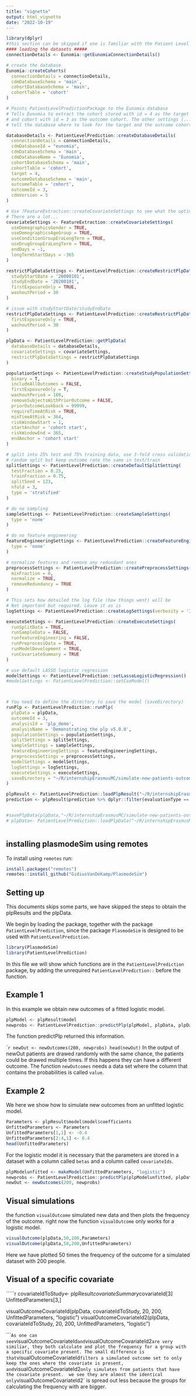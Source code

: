 ```yaml
---
title: "vignette"
output: html_vignette
date: "2022-10-19"
---
```


```r
library(dplyr) 
#this section can be skipped if one is familiar with the Patient Level Prediction package
#### loading the datasets #####
connectionDetails <- Eunomia::getEunomiaConnectionDetails()

# create the database
Eunomia::createCohorts(
  connectionDetails = connectionDetails,
  cdmDatabaseSchema = 'main',
  cohortDatabaseSchema = 'main',
  cohortTable = 'cohort'
)

# Points PatientLevelPredictionPackage to the Eunomia database
# Tells Eunomia to extract the cohort stored with id = 4 as the target cohort
# and cohort with id = 3 as the outcome cohort. The other settings (...Schema)
# tell the database where to look for the target and the outcome cohorts

databaseDetails <- PatientLevelPrediction::createDatabaseDetails(
  connectionDetails = connectionDetails,
  cdmDatabaseId = "eunomia",
  cdmDatabaseSchema = 'main',
  cdmDatabaseName = 'Eunomia',
  cohortDatabaseSchema = 'main',
  cohortTable = 'cohort',
  target = 4,
  outcomeDatabaseSchema = 'main',
  outcomeTable = 'cohort',
  outcomeId = 3,
  cdmVersion = 5
)

# Use ?FeatureExtraction::createCovariateSettings to see what the options are
# There are a lot...
covariateSettings <- FeatureExtraction::createCovariateSettings(
  useDemographicsGender = TRUE,
  useDemographicsAgeGroup = TRUE,
  useConditionGroupEraLongTerm = TRUE,
  useDrugGroupEraLongTerm = TRUE,
  endDays = -1,
  longTermStartDays = -365
)

restrictPlpDataSettings <- PatientLevelPrediction::createRestrictPlpDataSettings(
  studyStartDate = '20000101',
  studyEndDate = '20200101',
  firstExposureOnly = TRUE,
  washoutPeriod = 30
)

# issue with studyStartDate/studyEndDate
restrictPlpDataSettings <- PatientLevelPrediction::createRestrictPlpDataSettings(
  firstExposureOnly = TRUE,
  washoutPeriod = 30
)

plpData <- PatientLevelPrediction::getPlpData(
  databaseDetails = databaseDetails,
  covariateSettings = covariateSettings,
  restrictPlpDataSettings = restrictPlpDataSettings
)

populationSettings <- PatientLevelPrediction::createStudyPopulationSettings(
  binary = T,
  includeAllOutcomes = FALSE,
  firstExposureOnly = T,
  washoutPeriod = 180,
  removeSubjectsWithPriorOutcome = FALSE,
  priorOutcomeLookback = 99999,
  requireTimeAtRisk = TRUE,
  minTimeAtRisk = 364,
  riskWindowStart = 1,
  startAnchor = 'cohort start',
  riskWindowEnd = 365,
  endAnchor = 'cohort start'
)

# split into 25% test and 75% training data, use 3-fold cross validation
# random split but keep outcome rate the same in test/train
splitSettings <- PatientLevelPrediction::createDefaultSplitSetting(
  testFraction = 0.25,
  trainFraction = 0.75,
  splitSeed = 123,
  nfold = 3,
  type = 'stratified'
)

# do no sampling
sampleSettings <- PatientLevelPrediction::createSampleSettings(
  type = 'none'
)

# do no feature engineering
featureEngineeringSettings <- PatientLevelPrediction::createFeatureEngineeringSettings(
  type = 'none'
)

# normalize features and remove any redundant ones
preprocessSettings <- PatientLevelPrediction::createPreprocessSettings(
  minFraction = 0,
  normalize = TRUE,
  removeRedundancy = TRUE
)

# This sets how detailed the log file (how things went) will be
# Not important but required. Leave it as is
logSettings <- PatientLevelPrediction::createLogSettings(verbosity = 'INFO')

executeSettings <- PatientLevelPrediction::createExecuteSettings(
  runSplitData = TRUE,
  runSampleData = FALSE,
  runfeatureEngineering = FALSE,
  runPreprocessData = TRUE,
  runModelDevelopment = TRUE,
  runCovariateSummary = TRUE
)

# use default LASSO logistic regression
modelSettings <- PatientLevelPrediction::setLassoLogisticRegression()
#modelSettings <- PatientLevelPrediction::setCoxModel()



# You need to define the directory to save the model (saveDirectory)
runPlp <- PatientLevelPrediction::runPlp(
  plpData = plpData,
  outcomeId = 3,
  analysisId = 'plp_demo',
  analysisName = 'Demonstrating the plp v5.0.0',
  populationSettings = populationSettings,
  splitSettings = splitSettings,
  sampleSettings = sampleSettings,
  featureEngineeringSettings = featureEngineeringSettings,
  preprocessSettings = preprocessSettings,
  modelSettings = modelSettings,
  logSettings = logSettings,
  executeSettings = executeSettings,
  saveDirectory = "~/R/internshipErasmusMC/simulate-new-patients-outcomes"
)

plpResult <- PatientLevelPrediction::loadPlpResult("~/R/internshipErasmusMC/simulate-new-patients-outcomes/plp_demo/plpResult")
prediction <- plpResult$prediction %>% dplyr::filter(evaluationType == "Test")


#savePlpData(plpData,"~/R/internshipErasmusMC/simulate-new-patients-outcomes/plp_demo/plpData" )
# plpData<- PatientLevelPrediction::loadPlpData("~/R/internshipErasmusMC/simulate-new-patients-outcomes/plp_demo/plpData" )



```

## installing plasmodeSim using remotes
To install using `remotes` run:
```r
install.packages("remotes")
remotes::install_github("GidiusVanDeKamp/PlasmodeSim")
```


## Setting up
This documents skips some parts, we have skipped the steps to obtain the plpResults and the plpData. 

We begin by loading the package, together with the package `PatientLevelPrediction`, since the package `PlasmodeSim` is designed to be used with `PatientLevelPrediction`.

```r
library(PlasmodeSim)
library(PatientLevelPrediction)

```
In this file we will show which functions are in the `PatientLevelPrediction` package, by adding the unrequired `PatientLevelPrediction::` before the function. 

## Example 1

In this example we obtain new outcomes of a fitted logistic model.
```r
plpModel <- plpResult$model
newprobs <- PatientLevelPrediction::predictPlp(plpModel, plpData, plpData$cohorts)
```` 
The function predictPlp returned this information. 

`````r
newOut <- newOutcomes(200, newprobs)
head(newOut)
````
In the output of newOut patients are drawed randomly with the same chance, the patients could be drawed multiple times. If this happens they can have a different outcome. The function `newOutcomes` needs a data set where the column that contains the probabilities is called `value`.

## Example 2 
We here we show how to simulate new outcomes from an unfitted logistic model.

````R
Parameters <- plpResult$model$model$coefficients
UnfittedParameters <- Parameters
UnfittedParameters[1,1] <- -0.4
UnfittedParameters[2:4,1] <- 0.4
head(UnfittedParameters)
````
For the logistic model it is necessary that the parameters are stored in a dataset with a column called `betas` and a column called `covariateIds`.  

````r
plpModelunfitted <- makeModel(UnfittedParameters, "logistic")
newprobs <- PatientLevelPrediction::predictPlp(plpModelunfitted, plpData,plpData$cohorts)
newOut <- newOutcomes(200, newprobs)
````


## Visual simulations
the function `visualOutcome` simulated new data and then plots the frequency of the outcome.
right now the function `visualOutcome` only works for a logistic model.
````r
visualOutcome(plpData,50,200,Parameters)
visualOutcome(plpData,50,200,UnfittedParameters)
````
Here we have plotted 50 times the frequency of the outcome for a simulated dataset with 200 people. 

## Visual of a specific covariate

`````r

covariateIdToStudy<- plpResult$covariateSummary$covariateId[3]
UnfittedParameters[3,]

visualOutcomeCovariateId(plpData, covariateIdToStudy, 20, 200, UnfittedParameters, "logistic")
visualOutcomeCovariateId2(plpData, covariateIdToStudy, 20, 200, UnfittedParameters, "logistic")

````
As one can see `visualOutcomeCovariateId` and `visualOutcomeCovariateId2` are very similiar, they both calculate and plot the frequency for a group with a specific covariate present. The small difference is that `visualOutcomeCovariateId` filters a simulated outcome set to only keep the ones where the covariate is present, and `visualOutcomeCovariateId2` only simulates from patients that have the covariate present. 
we see they are almost the identical only `visualOutcomeCovariateId2` is spread out less because the groups for calculating the frequency with are bigger.


